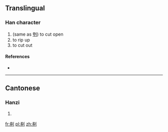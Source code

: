 ==Translingual==

===Han character===
{{Han char|rn=18|rad=刀|as=08|sn=10|four=|canj=火竹中弓 (FHLN)}}

# (same as [[刳]]) to cut open
# to rip up
# to cut out

====References====
* {{Han ref|kx=0141.150|hdz=10345.030|uh=34EC|ud=13548}}

----

==Cantonese==

===Hanzi===
{{yue-hanzi|jyut=|y=fu1}}

# {{defn|lang=yue|sort=刀08}}

[[fr:㓬]]
[[pl:㓬]]
[[zh:㓬]]